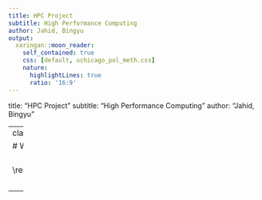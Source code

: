 ```yaml
---
title: HPC Project
subtitle: High Performance Computing
author: Jahid, Bingyu
output: 
  xaringan::moon_reader:
    self_contained: true
    css: [default, uchicago_pol_meth.css]
    nature:
      highlightLines: true
      ratio: '16:9'
---
```


title: "HPC Project"
subtitle: "High Performance Computing"
 author: "Jahid, Bingyu"
  
---
class: title-slide

# Welcome!
$$
  \require{cancel}
$$
---